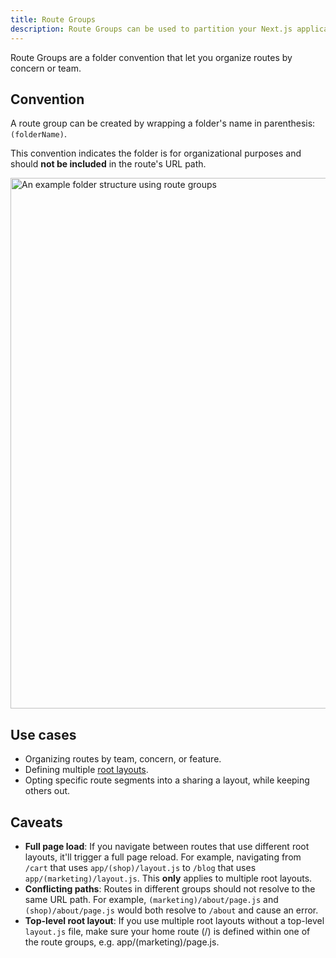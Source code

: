 ```yaml
---
title: Route Groups
description: Route Groups can be used to partition your Next.js application into different sections.
---
```


Route Groups are a folder convention that let you organize routes by concern or team.

## Convention

A route group can be created by wrapping a folder's name in parenthesis: `(folderName)`.

This convention indicates the folder is for organizational purposes and should **not be included** in the route's URL path.

<Image
  alt="An example folder structure using route groups"
  srcLight="/docs/light/project-organization-route-groups.png"
  srcDark="/docs/dark/project-organization-route-groups.png"
  width="1600"
  height="849"
/>

## Use cases

- Organizing routes by team, concern, or feature.
- Defining multiple [root layouts](/docs/app/api-reference/file-conventions/layout#root-layouts).
- Opting specific route segments into a sharing a layout, while keeping others out.

## Caveats

- **Full page load**: If you navigate between routes that use different root layouts, it'll trigger a full page reload. For example, navigating from `/cart` that uses `app/(shop)/layout.js` to `/blog` that uses `app/(marketing)/layout.js`. This **only** applies to multiple root layouts.
- **Conflicting paths**: Routes in different groups should not resolve to the same URL path. For example, `(marketing)/about/page.js` and `(shop)/about/page.js` would both resolve to `/about` and cause an error.
- **Top-level root layout**: If you use multiple root layouts without a top-level `layout.js` file, make sure your home route (/) is defined within one of the route groups, e.g. app/(marketing)/page.js.
